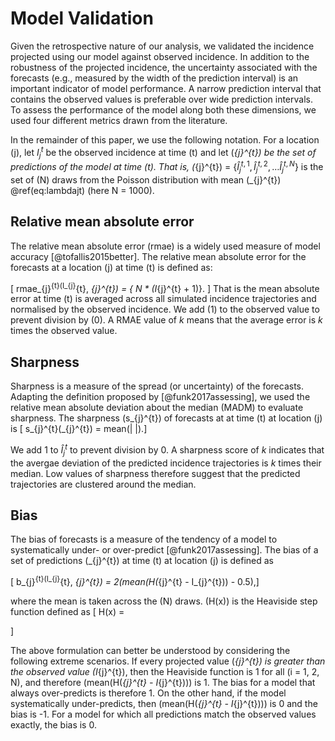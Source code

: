 # Model Validation {#assess}

Given the retrospective nature of our analysis, we validated 
the incidence projected using our model 
against observed incidence. In addition to the 
robustness of the projected incidence, the uncertainty associated 
with the forecasts (e.g., measured by the width of the prediction
interval) is an important indicator of model performance. A 
narrow prediction interval that contains the observed values
is preferable over wide prediction intervals. To assess the 
performance of the model along both these dimensions, 
we used four different metrics drawn from the literature.

In the remainder of this paper, we use the following notation. 
For a location \(j\), let $I_{j}^{t}$ be the observed incidence 
at time \(t\) and let 
\(\hat{I}_{j}^{t}\) be the set of predictions of the model at 
time \(t\). 
That is, \(\hat{I}_{j}^{t}\) = 
$\{\hat{I}_{j}^{t, 1},  \hat{I}_{j}^{t, 2}, \dots \hat{I}_{j}^{t,N}\}$
is the set of
\(N\) draws from the Poisson distribution with mean 
\(\lambda_{j}^{t}\)  \@ref(eq:lambdajt) (here N = 1000).

 
## Relative mean absolute error

The relative mean absolute error (rmae) is a widely used 
measure of model accuracy  [@tofallis2015better]. 
The relative mean absolute error for the forecasts
at a location \(j\) at time \(t\) is defined as:

\[
  rmae_{j}^{t}(I_{j}^{t}, \hat{I}_{j}^{t}) = 
 \frac{
 \sum_{s = 1}^N{\lvert I_{j}^{t} - \hat{I}_{j}^{t, s} \rvert}
 }
 { N *  (I_{j}^{t} + 1)}.
 \]
That is the mean absolute error at time \(t\) is averaged 
across all
simulated incidence trajectories and normalised by the observed
incidence. We add \(1\) to the observed value to prevent division by
\(0\). A RMAE value of $k$ means that the average error is $k$ times
the observed value. 


## Sharpness

Sharpness is a measure of the spread 
(or uncertainty) of the
forecasts. Adapting the definition proposed by [@funk2017assessing],
we used the relative mean
absolute deviation about the median (MADM) to evaluate sharpness.
The sharpness  \(s_{j}^{t}\) of forecasts at at time \(t\) at location \(j\)
is
\[
s_{j}^{t}(\hat{I}_{j}^{t}) = 
mean(\left | \frac{\hat{I}_{j}^{t, s}  - median(\hat{I}_{j}^{t})}{median(\hat{I}_{j}^{t})} 
\right |).\]

We add 1 to $\hat{I}_{j}^{t}$ to prevent division by 0.
A sharpness score of $k$ indicates that the avergae deviation of the predicted incidence
trajectories is $k$ times their median. Low values of sharpness
therefore suggest that the predicted trajectories are clustered around
the median.

## Bias

The bias of forecasts is a measure of the tendency of a model 
to systematically under- or over-predict [@funk2017assessing]. 
The bias of a set 
of predictions \(\hat{I}_{j}^{t}\) 
at time \(t\) at location \(j\) is defined as

\[
b_{j}^{t}(I_{j}^{t}, \hat{I}_{j}^{t}) = 
2(mean(H(\hat{I}_{j}^{t} - I_{j}^{t})) - 0.5),\]

where the mean is taken across the \(N\) draws.
\(H(x)\) is the Heaviside step function defined as
\[
H(x) = \begin{cases} 
0 & \text{ if } x < 0 \\ 
1 & \text{ if } x > 0 \\
0.5 & \text{ if } x = 0. 
\end{cases} 
\]

The above formulation can better be understood by considering 
the following extreme scenarios. If every projected value 
\(\hat{I}_{j}^{t}\) is greater 
than the observed value \(I_{j}^{t}\), then the Heaviside 
function is 1 for all \(i = 1, 2, \dots N\), and therefore
\(mean(H(\hat{I}_{j}^{t} - I_{j}^{t}))\) is 1. The bias
for a model that always over-predicts is therefore 1. 
On the other hand, if the model systematically under-predicts,
then \(mean(H(\hat{I}_{j}^{t} - I_{j}^{t}))\) is 0 and the bias 
is -1. For a model for which all predictions match the observed values 
exactly, the bias is 0.
